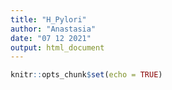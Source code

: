 ```yaml
---
title: "H_Pylori"
author: "Anastasia"
date: "07 12 2021"
output: html_document
---
```


```r
knitr::opts_chunk$set(echo = TRUE)
```

